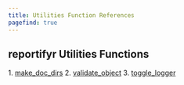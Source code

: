 ```yaml
---
title: Utilities Function References
pagefind: true
---
```



## reportifyr Utilities Functions

<Steps>
1. <a href={`${import.meta.env.BASE_URL}reference/utilities/make_doc_dirs/`}>make_doc_dirs</a>
2. <a href={`${import.meta.env.BASE_URL}reference/utilities/validate_object/`}>validate_object</a>
3. <a href={`${import.meta.env.BASE_URL}reference/utilities/toggle_logger/`}>toggle_logger</a>
</Steps>
